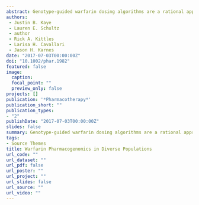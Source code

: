```yaml
---
abstract: Genotype‐guided warfarin dosing algorithms are a rational approach to optimize warfarin dosing and potentially reduce adverse drug events. Diverse populations, such as African Americans and Latinos, have greater variability in warfarin dose requirements and are at greater risk for experiencing warfarin‐related adverse events compared with individuals of European ancestry. Although these data suggest that patients of diverse populations may benefit from improved warfarin dose estimation, the vast majority of literature on genotype‐guided warfarin dosing, including data from prospective randomized trials, is in populations of European ancestry. Despite differing frequencies of variants by race/ethnicity, most evidence in diverse populations evaluates variants that are most common in populations of European ancestry. Algorithms that do not include variants important across race/ethnic groups are unlikely to benefit diverse populations. In some race/ethnic groups, development of race‐specific or admixture‐based algorithms may facilitate improved genotype‐guided warfarin dosing algorithms above and beyond that seen in individuals of European ancestry. These observations should be considered in the interpretation of literature evaluating the clinical utility of genotype‐guided warfarin dosing. Careful consideration of race/ethnicity and additional evidence focused on improving warfarin dosing algorithms across race/ethnic groups will be necessary for successful clinical implementation of warfarin pharmacogenomics. The evidence for warfarin pharmacogenomics has a broad significance for pharmacogenomic testing, emphasizing the consideration of race/ethnicity in discovery of gene–drug pairs and development of clinical recommendations for pharmacogenetic testing.
authors:
 - Justin B. Kaye  
 - Lauren E. Schultz  
 - author  
 - Rick A. Kittles  
 - Larisa H. Cavallari  
 - Jason H. Karnes
date: "2017-07-03T00:00:00Z"
doi: "10.1002/phar.1982"
featured: false
image:
  caption: 
  focal_point: ""
  preview_only: false
projects: []
publication: '*Pharmacotherapy*'
publication_short: ""
publication_types:
- "2"
publishDate: "2017-07-03T00:00:00Z"
slides: false
summary: Genotype‐guided warfarin dosing algorithms are a rational approach to optimize warfarin dosing and potentially reduce adverse drug events. Despite differing frequencies of variants by race/ethnicity, most evidence in diverse populations evaluates variants that are most common in populations of European ancestry. Algorithms that do not include variants important across race/ethnic groups are unlikely to benefit diverse populations. Careful consideration of race/ethnicity and additional evidence focused on improving warfarin dosing algorithms across race/ethnic groups will be necessary for successful clinical implementation of warfarin pharmacogenomics
tags:
- Source Themes
title: Warfarin Pharmacogenomics in Diverse Populations
url_code: ""
url_dataset: ""
url_pdf: false
url_poster: ""
url_project: "" 
url_slides: false
url_source: ""
url_video: ""
---
```


